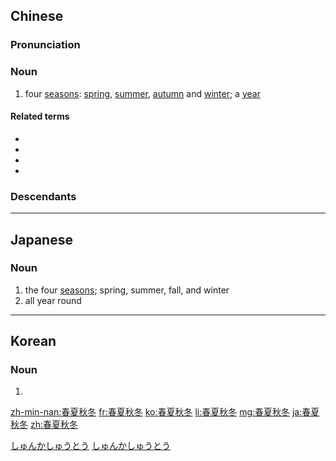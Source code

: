 ==Chinese==
{{zh-forms}}

===Pronunciation===
{{zh-pron
|m=chūnxiàqiūdōng
|c=ceon1 haa6 cau1 dung1
|h=pfs=chhûn-ha-chhiû-tûng
|md=chŭng-hâ-chiŭ-dĕ̤ng
|mn=chhun-hā-chhiu-tang
|w=1tshen hhia qieu ton
|cat=n
}}

===Noun===
{{zh-noun}}

# four [[season]]s: [[spring]], [[summer]], [[autumn]] and [[winter]]; a [[year]]

====Related terms====
* {{zh-l|春天|spring}}
* {{zh-l|夏天|summer}}
* {{zh-l|秋天|autumn}}
* {{zh-l|冬天|winter}}

===Descendants===
{{CJKV|春夏秋冬|しゅんかしゅうとう|춘하추동|xuân hạ thu đông}}

----

==Japanese==
{{ja-kanjitab|しゅん|か|しゅう|とう|yomi=on}}

===Noun===
{{ja-noun|しゅんかしゅうとう}}

# the four [[seasons]]; spring, summer, fall, and winter
# all year round

[[Category:Yojijukugo|しゅんかしゅうとう]]
[[Category:ja:Seasons|しゅんかしゅうとう]]

----

==Korean==
{{ko-hanjatab}}

===Noun===
{{ko-noun|hj|hangeul=춘하추동}}

# {{hanja form of|춘하추동|the four [[season]]s; all the year round; always}}

[[zh-min-nan:春夏秋冬]]
[[fr:春夏秋冬]]
[[ko:春夏秋冬]]
[[li:春夏秋冬]]
[[mg:春夏秋冬]]
[[ja:春夏秋冬]]
[[zh:春夏秋冬]]